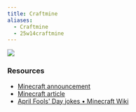 ```yaml
---
title: Craftmine
aliases:
  - Craftmine
  - 25w14craftmine
---
```



<Img src="https://i.ytimg.com/vi_webp/8Ou2HQOxSHU/maxresdefault.webp" />

### Resources
- [Minecraft announcement](https://www.youtube.com/watch?si=VptQXJmKjHtvevaC&v=8Ou2HQOxSHU&feature=youtu.be)
- [Minecraft article](https://www.minecraft.net/en-us/article/the-craftmine-update)
- [April Fools' Day jokes • Minecraft Wiki](https://minecraft.wiki/w/April_Fools%27_Day_jokes)
